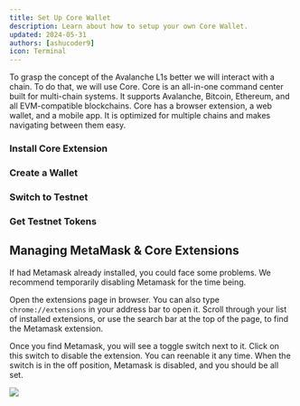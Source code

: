 ```yaml
---
title: Set Up Core Wallet
description: Learn about how to setup your own Core Wallet.
updated: 2024-05-31
authors: [ashucoder9]
icon: Terminal
---
```



To grasp the concept of the Avalanche L1s better we will interact with a chain. To do that, we will use Core. Core is an all-in-one command center built for multi-chain systems. It supports Avalanche, Bitcoin, Ethereum, and all EVM-compatible blockchains. Core has a browser extension, a web wallet, and a mobile app. It is optimized for multiple chains and makes navigating between them easy.

<Steps>
<Step>

### Install Core Extension

<InstallCoreExtension />

</Step>
<Step>

### Create a Wallet

<CreateWallet />

</Step>
<Step>

### Switch to Testnet

<TestnetMode />

</Step>
<Step>

### Get Testnet Tokens

<Faucet />

</Step>
</Steps>

## Managing MetaMask & Core Extensions

If had Metamask already installed, you could face some problems. We recommend temporarily disabling
Metamask for the time being.

Open the extensions page in browser. You can also type `chrome://extensions` in your address bar to open it.
Scroll through your list of installed extensions, or use the search bar at the top of the page, to
find the Metamask extension.

Once you find Metamask, you will see a toggle switch next to it. Click on this switch to disable the
extension. You can reenable it any time. When the switch is in the off position, Metamask is disabled, and you should be all set.

![](https://qizat5l3bwvomkny.public.blob.vercel-storage.com/builders-hub/course-images/avalanche-fundamentals/14-7yGvfoSga3HSD9JF2bokKPBFd3OvdV.png)
